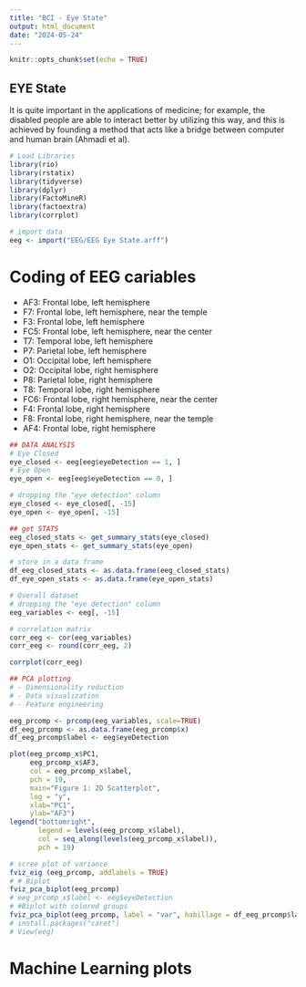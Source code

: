 ```yaml
---
title: "BCI - Eye State"
output: html_document
date: "2024-05-24"
---
```


```r
knitr::opts_chunk$set(echo = TRUE)
```

## EYE State 
It is quite important in the applications of medicine; for example, the disabled people are able to interact better by utilizing this way, and this is achieved by founding a method that acts like a bridge between computer and human brain (Ahmadi et al). 


```r
# Load Libraries
library(rio)
library(rstatix)
library(tidyverse)
library(dplyr)
library(FactoMineR)
library(factoextra)
library(corrplot)

# import data
eeg <- import("EEG/EEG Eye State.arff")
```

# Coding of EEG cariables

- AF3: Frontal lobe, left hemisphere
- F7: Frontal lobe, left hemisphere, near the temple
- F3: Frontal lobe, left hemisphere
- FC5: Frontal lobe, left hemisphere, near the center
- T7: Temporal lobe, left hemisphere
- P7: Parietal lobe, left hemisphere
- O1: Occipital lobe, left hemisphere
- O2: Occipital lobe, right hemisphere
- P8: Parietal lobe, right hemisphere
- T8: Temporal lobe, right hemisphere
- FC6: Frontal lobe, right hemisphere, near the center
- F4: Frontal lobe, right hemisphere
- F8: Frontal lobe, right hemisphere, near the temple
- AF4: Frontal lobe, right hemisphere

```r
## DATA ANALYSIS
# Eye Closed
eye_closed <- eeg[eeg$eyeDetection == 1, ]
# Eye Open
eye_open <- eeg[eeg$eyeDetection == 0, ]

# dropping the "eye detection" column
eye_closed <- eye_closed[, -15]
eye_open <- eye_open[, -15]

## get STATS
eeg_closed_stats <- get_summary_stats(eye_closed)
eye_open_stats <- get_summary_stats(eye_open)

# store in a data frame
df_eeg_closed_stats <- as.data.frame(eeg_closed_stats)
df_eye_open_stats <- as.data.frame(eye_open_stats)
```

```r
# Overall dataset
# dropping the "eye detection" column
eeg_variables <- eeg[, -15]

# correlation matrix
corr_eeg <- cor(eeg_variables)
corr_eeg <- round(corr_eeg, 2)

corrplot(corr_eeg)

```

```r
## PCA plotting
# - Dimensionality reduction
# - Data visualization
# - Feature engineering

eeg_prcomp <- prcomp(eeg_variables, scale=TRUE)
df_eeg_prcomp <- as.data.frame(eeg_prcomp$x)
df_eeg_prcomp$label <- eeg$eyeDetection

plot(eeg_prcomp_x$PC1,
     eeg_prcomp_x$AF3,
     col = eeg_prcomp_x$label,
     pch = 19,
     main="Figure 1: 2D Scatterplot",
     log = "y",
     xlab="PC1",
     ylab="AF3")
legend("bottomright",
       legend = levels(eeg_prcomp_x$label),
       col = seq_along(levels(eeg_prcomp_x$label)),
       pch = 19)

```


```r
# scree plot of variance
fviz_eig (eeg_prcomp, addlabels = TRUE)
# # Biplot
fviz_pca_biplot(eeg_prcomp)
# eeg_prcomp_x$label <- eeg$eyeDetection
# #Biplot with colored groups
fviz_pca_biplot(eeg_prcomp, label = "var", habillage = df_eeg_prcomp$label)
# install.packages("caret")
# View(eeg)
```
# Machine Learning plots
